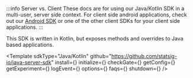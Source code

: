 

:::info Server vs. Client
These docs are for using our Java/Kotlin SDK in a multi-user, server side context. For client side android applications, check out our [Android SDK](/client/androidClientSDK) or one of the other client SDKs for your client side applications.
:::

This SDK is written in Kotlin, but exposes methods and overrides to Java based applications.

<Template
  sdkType="Java/Kotlin"
  github="https://github.com/statsig-io/java-server-sdk"
  install={<Install />}
  initialize={<Initialize />}
  checkGate={<CheckGate />}
  getConfig={<GetConfig />}
  getExperiment={<GetExperiment />}
  logEvent={<LogEvent />}
  options={<Options />}
  faqs={<FAQs />}
  shutdown={<Shutdown />}
/>
